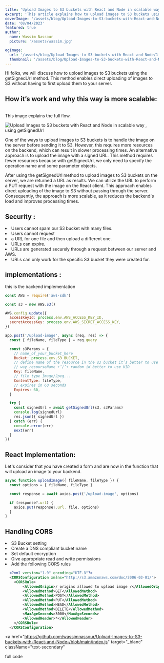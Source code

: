 ```yaml
---
title: 'Upload Images to S3 buckets with React and Node in scalable way , using getSignedUrl'
excerpt: 'This article explains how to upload images to S3 buckets using the `getSignedUrl` method. This method enables direct uploading of images to S3 without having to first upload them to your server.'
coverImage: '/assets/blog/Upload-Images-to-S3-buckets-with-React-and-Node/1.png'
date: '08/04/2023'
featured: true
author:
  name: Wassim Nassour
  picture: '/assets/wassim.jpg'

ogImage:
  url: '/assets/blog/Upload-Images-to-S3-buckets-with-React-and-Node/1.png'
  thumbnail: '/assets/blog/Upload-Images-to-S3-buckets-with-React-and-Node/1.png'
---
```


Hi folks, we will discuss how to upload images to S3 buckets using the <Tag>getSignedUrl</Tag> method. This method enables direct uploading of images to S3 without having to first upload them to your server.

## How it’s work and why this way is more scalable:

<br />
This image explains the full flow.

<Img
  className="w-full"
  alt="Upload Images to S3 buckets with React and Node in scalable way , using getSignedUrl"
  src="/assets/blog/Upload-Images-to-S3-buckets-with-React-and-Node/flow.png"
/>

One of the ways to upload images to S3 buckets is to handle the image on the server before sending it to S3. However, this requires more resources on the backend, which can result in slower processing times. An alternative approach is to upload the image with a signed URL. This method requires fewer resources because with <Tag>getSignedUrl</Tag>, we only need to specify the operation name and some parameter objects.

After using the <Tag>getSignedUrl</Tag> method to upload images to S3 buckets on the server, we are returned a URL as results. We can utilize the URL to perform a PUT request with the image on the React client. This approach enables direct uploading of the image to S3 without passing through the server. Consequently, the approach is more scalable, as it reduces the backend's load and improves processing times.

## Security :

<li> Users cannot spam our S3 bucket with many files.</li>
<li> Users cannot request</li>
<li> a URL for one file and then upload a different one. </li>
<li> URLs can expire.</li>
<li>
  URLs are generated securely through a request between our server and AWS.
</li>

<li>URLs can only work for the specific S3 bucket they were created for.</li>

## implementations :

this is the backend implementation

```javascript
const AWS = require('aws-sdk')

const s3 = new AWS.S3()

AWS.config.update({
  accessKeyId: process.env.AWS_ACCESS_KEY_ID,
  secretAccessKey: process.env.AWS_SECRET_ACCESS_KEY,
})

app.post('/upload-image', async (req, res) => {
  const { fileName, fileType } = req.query

  const s3Params = {
    // name_of_your_bucket_here
    Bucket: process.env.S3_BUCKET,
    // define name of the resource in the s3 bucket it’s better to use it like this
    // way resourseName +’/’+ random id better to use UID
    Key: fileName,
    // file type Image/Jpeg...
    ContentType: fileType,
    // expires in 60 seconds
    Expires: 60,
  }

  try {
    const signedUrl = await getSignedUrl(s3, s3Params)
    console.log(signedUrl)
    res.json({ signedUrl })
  } catch (err) {
    console.error(err)
    next(err)
  }
})
```

## React Implementation:

Let's consider that you have created a form and are now in the function that will upload an image to your backend.

```javascript
async function uploadImage({ fileName, fileType }) {
  const options = { fileName, fileType }

  const response = await axios.post('/upload-image', options)

  if (response?.url) {
    axios.put(response?.url, file, options)
  }
}
```

<h2 styles={{ color: 'secondary' }}>Handling CORS</h2>

<li>S3 Bucket setting</li>
<li>Create a DNS compliant bucket name</li>
<li>Set default encryption</li>
<li>Give appropriate read and write permissions</li>
<li>Add the following CORS rules</li>

```xml
  <?xml version="1.0" encoding="UTF-8"?>
  <CORSConfiguration xmlns="http://s3.amazonaws.com/doc/2006-03-01/">
    <CORSRule>
        <AllowedOrigin>/ origins allowed to upload image /</AllowedOrigin>
        <AllowedMethod>GET</AllowedMethod>
        <AllowedMethod>POST</AllowedMethod>
        <AllowedMethod>PUT</AllowedMethod>
        <AllowedMethod>HEAD</AllowedMethod>
        <AllowedMethod>DELETE</AllowedMethod>
        <MaxAgeSeconds>3000</MaxAgeSeconds>
        <AllowedHeader>*</AllowedHeader>
    </CORSRule>
  </CORSConfiguration>

```

<a
  href="https://github.com/wassimnassour/Upload-Images-to-S3-buckets-with-React-and-Node-/blob/main/index.js"
  target="_blanc"
  className="text-secondary"
>
  full code
</a>
